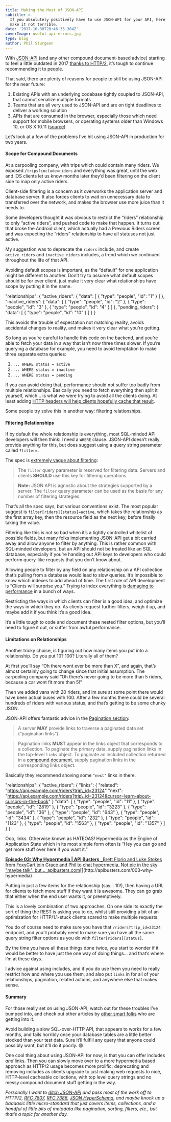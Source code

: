 ```yaml
---
title: Making the Most of JSON-API
subtitle: >-
  If you absolutely positively have to use JSON-API for your API, here’s how to
  make it not terrible.
date: '2017-10-30T20:46:35.304Z'
coverImage: useful-api-errors.jpg
type: blog
author: Phil Sturgeon
---
```


With [JSON-API](http://jsonapi.org/) (and any other compound document-based advice) starting to feel a little outdated in 2017 [thanks to HTTP/2](https://blog.apisyouwonthate.com/lets-stop-building-apis-around-a-network-hack-9a68f7e83dd2), it’s tough to continue recommending it to people.

That said, there are plenty of reasons for people to still be using JSON-API for the near future:

1.  Existing APIs with an underlying codebase tightly coupled to JSON-API, that cannot serialize multiple formats
2.  Teams that are all very used to JSON-API and are on tight deadlines to deliver a working solution
3.  APIs that are consumed in the browser, especially those which need support for mobile browsers, or operating systems older than Windows 10, or OS X 10.11 ([source](http://caniuse.com/#feat=http2))

Let’s look at a few of the problems I’ve hit using JSON-API in production for two years.

#### Scope for Compound Documents

At a carpooling company, with trips which could contain many riders. We exposed `/trips?include=riders` and everything was great, until the web and iOS clients let us know months later they’d been filtering on the client side to map only active riders.

Client-side filtering is a concern as it overworks the application server and database server. It also forces clients to wait on unnecessary data to transferred over the network, and makes the browser use more juice than it needs to.

Some developers thought it was obvious to restrict the “riders” relationship to only “active riders”, and pushed code to make that happen. It turns out that broke the Android client, which actually had a Previous Riders screen and was expecting the “riders” relationship to have all statuses not just active.

My suggestion was to deprecate the `riders` include, and create `active_riders` and `inactive_riders` includes, a trend which we continued throughout the life of that API.

Avoiding default scopes is important, as the “default” for one application might be different to another. Don’t try to assume what default scopes should be for ever client, just make it very clear what relationships have scope by putting it in the name.

"relationships": {
  "active\_riders": {
    "data": \[
      { "type": "people", "id": "1" }
    \]
  },
  "inactive\_riders": {
    "data": \[
      { "type": "people", "id": "2" },
      { "type": "people", "id": "3" },
      { "type": "people", "id": "4" }
    \]
  },
  "pending\_riders": {
    "data": \[
      { "type": "people", "id": "10" }
    \]
  }
}

This avoids the trouble of expectation not matching reality, avoids accidental changes to reality, and makes it very clear what you’re getting.

So long as you’re careful to handle this code on the backend, and you’re able to fetch your data in a way that isn’t now three times slower. If you’re querying a database for example, you need to avoid temptation to make three separate extra queries:

1.  `... WHERE status = active`
2.  `... WHERE status = inactive`
3.  `... WHERE status = pending`

If you can avoid doing that, performance should not suffer too badly from multiple relationships. Basically you need to fetch everything then split it yourself, which… is what we were trying to avoid all the clients doing. At least adding [HTTP headers will help clients hopefully cache that result](https://blog.apisyouwonthate.com/speeding-up-apis-apps-smart-toasters-with-http-response-caching-a67becf829c6).

Some people try solve this in another way: filtering relationships.

#### Filtering Relationships

If by default the whole relationship is everything, most SQL-minded API developers will then think: I need a `WHERE` clause. JSON-API doesn’t really provide anything for this, but does suggest using a query string parameter called `?filter=`.

The spec is [extremely vague about filtering](http://jsonapi.org/format/#fetching-filtering):

> The `filter` query parameter is reserved for filtering data. Servers and clients **SHOULD** use this key for filtering operations.

> **Note:** JSON API is agnostic about the strategies supported by a server. The `filter` query parameter can be used as the basis for any number of filtering strategies.

That’s all the spec says, but various conventions exist. The most popular suggest is `filter[riders][status]=active`, which takes the relationship as the first array key, then the resource field as the next key, before finally taking the value.

Filtering like this is not so bad when it’s a tightly controlled whitelist of possible fields, but many folks implementing JSON-API get a bit carried away and allow anyone to filter by anything. This is rather common with SQL-minded developers, but an API should not be treated like an SQL database, especially if you’re handing out API keys to developers who could perform query-like requests that you don’t know about.

Allowing people to filter by any field on any relationship on a API collection that’s pulling from a database would lead to slow queries. It’s impossible to know which indexes to add ahead of time. The first rule of API development is “Clients will surprise you.” Trying to index everything is [damaging to performance](https://redmondmag.com/articles/2014/07/16/too-many-sql-server-indexes.aspx) in a bunch of ways.

Restricting the ways in which clients can filter is a good idea, and optimize the ways in which they do. As clients request further filters, weigh it up, and maybe add it if you think it’s a good idea.

It’s a little tough to code and document these nested filter options, but you’ll need to figure it out, or suffer from awful performance.

#### Limitations on Relationships

Another tricky choice, is figuring out how many items you put into a relationship. Do you put 10? 100? Literally all of them?

At first you’ll say “Oh there wont ever be more than X”, and again, that’s almost certainly going to change since that initial assumption. The carpooling company said “Oh there’s never going to be more than 5 riders, because a car wont fit more than 5!”

Then we added vans with 20 riders, and im sure at some point there would have been actual buses with 100. After a few months there could be several hundreds of riders with various status, and that’s getting to be some chunky JSON.

JSON-API offers fantastic advice in the [Pagination section](http://jsonapi.org/format/#fetching-pagination):

> A server **MAY** provide links to traverse a paginated data set (“pagination links”).

> Pagination links **MUST** appear in the links object that corresponds to a collection. To paginate the primary data, supply pagination links in the top-level `links` object. To paginate an included collection returned in a [compound document](http://jsonapi.org/format/#document-compound-documents), supply pagination links in the corresponding links object.

Basically they recommend shoving some `"next"` links in there.

"relationships": {
  "active\_riders": {
    "links": {
      "related": "https://api.example.com/riders?trip\_id=23124"
      "next": "https://api.example.com/riders?trip\_id=23124&cursor=learn-about-cursors-in-the-book"
    }
    "data": \[
      { "type": "people", "id": "11" },
      { "type": "people", "id": "2819" },
      { "type": "people", "id": "3223" },
      { "type": "people", "id": "36" },
      { "type": "people", "id": "643" },
      { "type": "people", "id": "3434" },
      { "type": "people", "id": "232" },
      { "type": "people", "id": "1123" },
      { "type": "people", "id": "1563" },
      { "type": "people", "id": "1357" }
    \]
  }
}

Ooo, links. Otherwise known as HATEOAS! Hypermedia as the Engine of Application State which in its most simple form often is “Hey you can go and get more stuff over here if you want it.”

[**Episode 03: Why Hypermedia | API Busters**
_Brett Florio and Luke Stokes from FoxyCart join Grace and Phil to chat hypermedia. Not pie in the sky "maybe talk", but…_apibusters.com](http://apibusters.com/003-why-hypermedia "http://apibusters.com/003-why-hypermedia")[](http://apibusters.com/003-why-hypermedia)

Putting in just a few items for the relationship (say… 10!), then having a URL for clients to fetch more stuff if they want it is awesome. They can go grab that either when the end user wants it, or preemptively.

This is a lovely combination of two approaches. On one side its exactly the sort of thing the REST is asking you to do, whilst still providing a bit of an optimization for HTTP/1.1-stuck clients scared to make multiple requests.

You do of course need to make sure you have that `/riders?trip_id=23124` endpoint, and you’ll probably need to make sure you have all the same query string filter options as you do with `filter[riders][status]`.

By the time you have all these things done twice, you start to wonder if it would be better to have just the one way of doing things… and that’s where I’m at these days.

I advice against using includes, and if you do use them you need to really restrict how and where you use them, and also put `links` in for all of your relationships, pagination, related actions, and anywhere else that makes sense.

#### Summary

For those really set on using JSON-API, watch out for these troubles I’ve bumped into, and check out other articles by [other smart folks](https://jeremiahlee.com/blog/2017/10/10/pragmatic-design-with-json-api/) who are getting into it.

Avoid building a slow SQL-over-HTTP API, that appears to works for a few months, and fails horribly once your database tables are a little better stocked than your test data. Sure it’ll fulfill any query that anyone could possibly want, but it’ll do it poorly. 😅

One cool thing about using JSON-API for now, is that you can offer includes _and_ links. Then you can slowly move over to a more hypermedia based approach as HTTP/2 usage becomes more prolific; deprecating and removing includes as clients upgrade to just making web requests to nice, HTTP-level cacheable collections, with top level query strings and no messy compound document stuff getting in the way.

_Personally I want to_ [_ditch JSON-API_](https://blog.apisyouwonthate.com/lets-stop-building-apis-around-a-network-hack-9a68f7e83dd2) _and pass most of the work off to HTTP/2,_ [_RFC 7807_](https://tools.ietf.org/html/rfc7807)_,_ [_RFC 7386_](https://tools.ietf.org/html/rfc7386)_,_ [_JSON HyperSchema_](https://twitter.com/philsturgeon/status/923209204567101440)_, and maybe knock up a baaaasic little micro-standard that just covers items, collections, and a handful of little bits of metadata like pagination, sorting, filters, etc., but that’s a topic for another day._